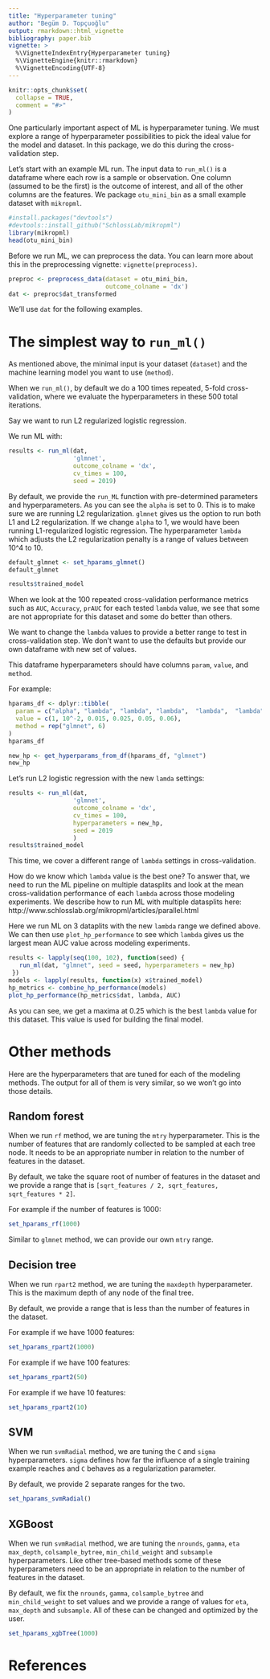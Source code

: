 ```yaml
---
title: "Hyperparameter tuning"
author: "Begüm D. Topçuoğlu"
output: rmarkdown::html_vignette
bibliography: paper.bib
vignette: >
  %\VignetteIndexEntry{Hyperparameter tuning}
  %\VignetteEngine{knitr::rmarkdown}
  %\VignetteEncoding{UTF-8}
---
```


```r
knitr::opts_chunk$set(
  collapse = TRUE,
  comment = "#>"
)
```

One particularly important aspect of ML is hyperparameter tuning. 
We must explore a range of hyperparameter possibilities to pick the ideal value for the model and dataset. In this package, we do this during the cross-validation step.

Let's start with an example ML run. 
The input data to `run_ml()` is a dataframe where each row is a sample or observation.
One column (assumed to be the first) is the outcome of interest,
and all of the other columns are the features.
We package `otu_mini_bin` as a small example dataset with `mikropml`.

```r
#install.packages("devtools")
#devtools::install_github("SchlossLab/mikropml")
library(mikropml)
head(otu_mini_bin)
```

Before we run ML, we can preprocess the data. 
You can learn more about this in the preprocessing vignette: `vignette(preprocess)`.

```r
preproc <- preprocess_data(dataset = otu_mini_bin,
                           outcome_colname = 'dx')
dat <- preproc$dat_transformed
```

We'll use `dat` for the following examples.

# The simplest way to `run_ml()`

As mentioned above, the minimal input is your dataset (`dataset`) and the machine learning model you want to use (`method`).

When we `run_ml()`, by default we do a 100 times repeated, 5-fold cross-validation, where we evaluate the hyperparameters in these 500 total iterations.

Say we want to run L2 regularized logistic regression. 

We run ML with:

```r
results <- run_ml(dat,
                  'glmnet',
                  outcome_colname = 'dx',
                  cv_times = 100, 
                  seed = 2019)
```

By default, we provide the `run_ML` function with pre-determined parameters and hyperparameters. As you can see the `alpha` is set to 0. This is to make sure we are running L2 regularization. `glmnet` gives us the option to run both L1 and L2 regularization. If we change `alpha` to 1, we would have been running L1-regularized logistic regression. The hyperparameter `lambda` which adjusts the L2 regularization penalty is a range of values between 10^4 to 10. 

```r
default_glmnet <- set_hparams_glmnet()
default_glmnet

```

```r
results$trained_model
```

When we look at the 100 repeated cross-validation performance metrics such as `AUC`, `Accuracy`, `prAUC` for each tested `lambda` value, we see that some are not appropriate for this dataset and some do better than others. 

We want to change the `lambda` values to provide a better range to test in cross-validation step. We don't want to use the defaults but provide our own dataframe with new set of values. 

This dataframe hyperparameters should have columns `param`, `value`, and `method`.

For example:
```r
hparams_df <- dplyr::tibble(
  param = c("alpha", "lambda", "lambda", "lambda",  "lambda",  "lambda"),
  value = c(1, 10^-2, 0.015, 0.025, 0.05, 0.06),
  method = rep("glmnet", 6)
)
hparams_df

new_hp <- get_hyperparams_from_df(hparams_df, "glmnet")
new_hp
```

Let's run L2 logistic regression with the new `lamda` settings:

```r
results <- run_ml(dat,
                  'glmnet',
                  outcome_colname = 'dx',
                  cv_times = 100,
                  hyperparameters = new_hp,
                  seed = 2019
                  )
results$trained_model
```

This time, we cover a different range of `lambda` settings in cross-validation. 

How do we know which `lambda` value is the best one? To answer that, we need to run the ML pipeline on multiple datasplits and look at the mean cross-validation performance of each `lambda` across those modeling experiments. We describe how to run ML with multiple datasplits here: http://www.schlosslab.org/mikropml/articles/parallel.html

Here we run ML on 3 dataplits with the new `lambda` range we defined above. We can then use `plot_hp_performance` to see which `lambda` gives us the largest mean AUC value across modeling experiments. 

```r
results <- lapply(seq(100, 102), function(seed) {
   run_ml(dat, "glmnet", seed = seed, hyperparameters = new_hp)
 })
models <- lapply(results, function(x) x$trained_model)
hp_metrics <- combine_hp_performance(models)
plot_hp_performance(hp_metrics$dat, lambda, AUC)
```

As you can see, we get a maxima at 0.25 which is the best `lambda` value for this dataset. This value is used for building the final model.

# Other methods

Here are the hyperparameters that are tuned for each of the modeling methods.
The output for all of them is very similar, so we won't go into those details.

## Random forest

When we run `rf` method, we are tuning the `mtry` hyperparameter. This is the number of features that are randomly collected to be sampled at each tree node. It needs to be an appropriate number in relation to the number of features in the dataset.

By default, we take the square root of number of features in the dataset and we provide a range that is
`[sqrt_features / 2, sqrt_features, sqrt_features * 2]`. 

For example if the number of features is 1000:

```r
set_hparams_rf(1000)
```

Similar to `glmnet` method, we can provide our own `mtry` range.

## Decision tree

When we run `rpart2` method, we are tuning the `maxdepth` hyperparameter. This is the maximum depth of any node of the final tree.

By default, we provide a range that is less than the number of features in the dataset. 

For example if we have 1000 features:

```r
set_hparams_rpart2(1000)
```
For example if we have 100 features:
```r
set_hparams_rpart2(50)
```
For example if we have 10 features:
```r
set_hparams_rpart2(10)
```


## SVM

When we run `svmRadial` method, we are tuning the `C` and `sigma` hyperparameters. 
`sigma` defines how far the influence of a single training example reaches and `C` behaves as a regularization parameter.

By default, we provide 2 separate ranges for the two. 


```r
set_hparams_svmRadial()
```

## XGBoost

When we run `svmRadial` method, we are tuning the `nrounds`, `gamma`, `eta` `max_depth`, `colsample_bytree`, `min_child_weight` and `subsample` hyperparameters. Like other tree-based methods some of these hyperparameters need to be an appropriate in relation to the number of features in the dataset.

By default, we fix the `nrounds`, `gamma`, `colsample_bytree` and `min_child_weight` to set values and we provide a range of values for `eta`, `max_depth` and `subsample`. All of these can be changed and optimized by the user. 

```r
set_hparams_xgbTree(1000)
```

# References
